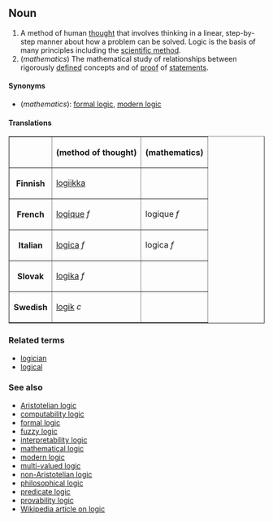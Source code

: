 ==Noun==

#A method of human [[thought]] that involves thinking in a linear, step-by-step manner about how a problem can be solved.  Logic is the basis of many principles including the [[scientific method]].
#(''mathematics'') The mathematical study of relationships between rigorously [[define]]d concepts and of [[proof]] of [[statement]]s.

====Synonyms====
*(''mathematics''): [[formal logic]], [[modern logic]]

====Translations====
<table border="1" align="center" cellpadding="5">
<tr><th>        <th> (method of thought) <th> (mathematics) </tr>
<tr><th>Finnish <td> [[logiikka]] <td>  </tr>
<tr><th>French  <td> [[logique]] ''f'' <td> logique ''f'' </tr>
<tr><th>Italian <td> [[logica#Italian|logica]] ''f'' <td> logica ''f'' </tr>
<tr><th>Slovak  <td> [[logika]] ''f'' <td>  </tr>
<tr><th>Swedish <td> [[logik]] ''c'' <td>  </tr>
</table>

===Related terms===
*[[logician]]
*[[logical]]

===See also===
*[[Aristotelian logic]]
*[[computability logic]]
*[[formal logic]]
*[[fuzzy logic]]
*[[interpretability logic]]
*[[mathematical logic]]
*[[modern logic]]
*[[multi-valued logic]]
*[[non-Aristotelian logic]]
*[[philosophical logic]]
*[[predicate logic]]
*[[provability logic]]
*[[w:Logic|Wikipedia article on logic]]
